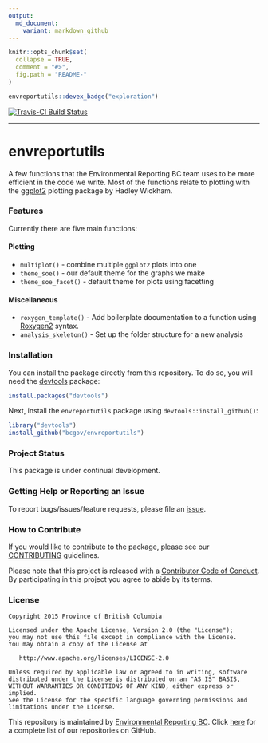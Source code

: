 ```yaml
---
output:
  md_document:
    variant: markdown_github
---
```


<!-- README.md is generated from README.Rmd. Please edit that file -->

```r
knitr::opts_chunk$set(
  collapse = TRUE,
  comment = "#>",
  fig.path = "README-"
)
```

```r
envreportutils::devex_badge("exploration")
```

[![Travis-CI Build Status](https://travis-ci.org/bcgov/envreportutils.svg?branch=master)](https://travis-ci.org/bcgov/envreportutils)

---

# envreportutils

A few functions that the Environmental Reporting BC team uses to be more
efficient in the code we write. Most of the functions relate to plotting with 
the [ggplot2](http://ggplot2.org/) plotting package by Hadley Wickham.

### Features

Currently there are five main functions:

#### Plotting

- `multiplot()` - combine multiple `ggplot2` plots into one
- `theme_soe()` - our default theme for the graphs we make
- `theme_soe_facet()` - default theme for plots using facetting

#### Miscellaneous

- `roxygen_template()` - Add boilerplate documentation to a function using
  [Roxygen2](https://github.com/klutometis/roxygen) syntax.
- `analysis_skeleton()` - Set up the folder structure for a new analysis

### Installation

You can install the package directly from this repository. To do so, you will 
need the [devtools](https://github.com/hadley/devtools/) package:

```r
install.packages("devtools")
```

Next, install the `envreportutils` package using `devtools::install_github()`:

```r
library("devtools")
install_github("bcgov/envreportutils")
```

### Project Status

This package is under continual development.

### Getting Help or Reporting an Issue

To report bugs/issues/feature requests, please file an [issue](https://github.com/bcgov/envreportutils/issues/).

### How to Contribute

If you would like to contribute to the package, please see our 
[CONTRIBUTING](CONTRIBUTING.md) guidelines.

Please note that this project is released with a [Contributor Code of Conduct](CODE_OF_CONDUCT.md). By participating in this project you agree to abide by its terms.

### License

    Copyright 2015 Province of British Columbia

    Licensed under the Apache License, Version 2.0 (the "License");
    you may not use this file except in compliance with the License.
    You may obtain a copy of the License at 

       http://www.apache.org/licenses/LICENSE-2.0

    Unless required by applicable law or agreed to in writing, software
    distributed under the License is distributed on an "AS IS" BASIS,
    WITHOUT WARRANTIES OR CONDITIONS OF ANY KIND, either express or implied.
    See the License for the specific language governing permissions and
    limitations under the License.

This repository is maintained by [Environmental Reporting BC](http://www.env.gov.bc.ca/soe/). Click [here](https://github.com/bcgov/EnvReportBC-RepoList) for a complete list of our repositories on GitHub.
